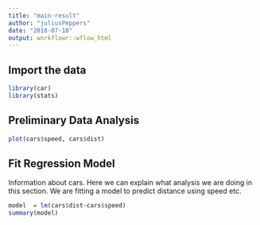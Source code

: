 ```yaml
---
title: "main-result"
author: "juliusPeppers"
date: "2018-07-18"
output: workflowr::wflow_html
---
```


## Import the data

```r
library(car)
library(stats)
```


## Preliminary Data Analysis

```r
plot(cars$speed, cars$dist)
```


## Fit Regression Model
Information about cars. Here we can explain what analysis we are doing in this section.
We are fitting a model to predict distance using speed etc.
```r
model  = lm(cars$dist~cars$speed)
summary(model)
```
